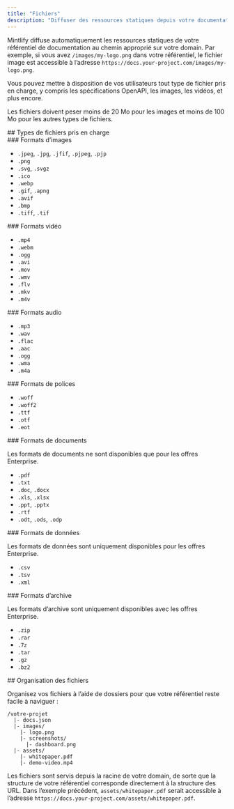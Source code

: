 ```yaml
---
title: "Fichiers"
description: "Diffuser des ressources statiques depuis votre documentation"
---
```


Mintlify diffuse automatiquement les ressources statiques de votre référentiel de documentation au chemin approprié sur votre domain. Par exemple, si vous avez `/images/my-logo.png` dans votre référentiel, le fichier image est accessible à l’adresse `https://docs.your-project.com/images/my-logo.png`.

Vous pouvez mettre à disposition de vos utilisateurs tout type de fichier pris en charge, y compris les spécifications OpenAPI, les images, les vidéos, et plus encore.

Les fichiers doivent peser moins de 20 Mo pour les images et moins de 100 Mo pour les autres types de fichiers.

<div id="supported-file-types">
  ## Types de fichiers pris en charge
</div>

<div id="image-formats">
  ### Formats d’images
</div>

- `.jpeg`, `.jpg`, `.jfif`, `.pjpeg`, `.pjp`
- `.png`
- `.svg`, `.svgz`
- `.ico`
- `.webp`
- `.gif`, `.apng`
- `.avif`
- `.bmp`
- `.tiff`, `.tif`

<div id="video-formats">
  ### Formats vidéo
</div>

- `.mp4`
- `.webm`
- `.ogg`
- `.avi`
- `.mov`
- `.wmv`
- `.flv`
- `.mkv`
- `.m4v`

<div id="audio-formats">
  ### Formats audio
</div>

- `.mp3`
- `.wav`
- `.flac`
- `.aac`
- `.ogg`
- `.wma`
- `.m4a`

<div id="font-formats">
  ### Formats de polices
</div>

- `.woff`
- `.woff2`
- `.ttf`
- `.otf`
- `.eot`

<div id="document-formats">
  ### Formats de documents
</div>

<Note>Les formats de documents ne sont disponibles que pour les offres Enterprise.</Note>

- `.pdf`
- `.txt`
- `.doc`, `.docx`
- `.xls`, `.xlsx`
- `.ppt`, `.pptx`
- `.rtf`
- `.odt`, `.ods`, `.odp`

<div id="data-formats">
  ### Formats de données
</div>

<Note>Les formats de données sont uniquement disponibles pour les offres Enterprise.</Note>

- `.csv`
- `.tsv`
- `.xml`

<div id="archive-formats">
  ### Formats d’archive
</div>

<Note>Les formats d’archive sont uniquement disponibles avec les offres Enterprise.</Note>

- `.zip`
- `.rar`
- `.7z`
- `.tar`
- `.gz`
- `.bz2`

<div id="file-organization">
  ## Organisation des fichiers
</div>

Organisez vos fichiers à l’aide de dossiers pour que votre référentiel reste facile à naviguer :

```text
/votre-projet
  |- docs.json
  |- images/
    |- logo.png
    |- screenshots/
      |- dashboard.png
  |- assets/
    |- whitepaper.pdf
    |- demo-video.mp4
```

Les fichiers sont servis depuis la racine de votre domain, de sorte que la structure de votre référentiel corresponde directement à la structure des URL. Dans l’exemple précédent, `assets/whitepaper.pdf` serait accessible à l’adresse `https://docs.your-project.com/assets/whitepaper.pdf`.
